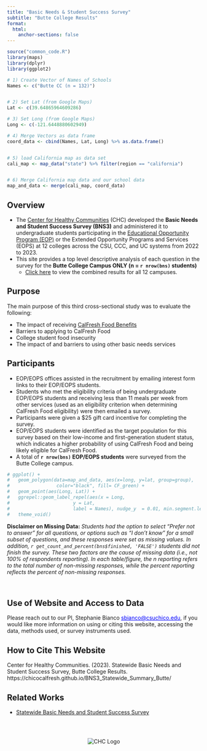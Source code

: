 ```yaml
---
title: "Basic Needs & Student Success Survey"
subtitle: "Butte College Results"
format:
  html:
    anchor-sections: false
---
```


```r
source("common_code.R")
library(maps)
library(dplyr)
library(ggplot2)

# 1) Create Vector of Names of Schools
Names <- c("Butte CC (n = 132)")


# 2) Set Lat (from Google Maps)
Lat <- c(39.64865964609286)

# 3) Set Long (from Google Maps)
Long <- c(-121.6448880602949)

# 4) Merge Vectors as data frame
coord_data <- cbind(Names, Lat, Long) %>% as.data.frame()


# 5) load California map as data set
cali_map <- map_data("state") %>% filter(region == "california")


# 6) Merge California map data and our school data
map_and_data <- merge(cali_map, coord_data)


```

## Overview

- The [Center for Healthy Communities](https://www.csuchico.edu/chc/) (CHC) developed the **Basic Needs and Student Success Survey (BNS3)** and administered it to undergraduate students participating in the [Educational Opportunity Program (EOP)](https://www2.calstate.edu/attend/student-services/eop) or the Extended Opportunity Programs and Services (EOPS) at 12 colleges across the CSU, CCC, and UC systems from 2022 to 2023.
- This site provides a top level descriptive analysis of each question in the survey for the **Butte College Campus ONLY (n = `r nrow(bns)` students)**
  - [Click here](https://chicocalfresh.github.io/BNS3_Statewide_Summary/) to view the combined results for all 12 campuses.


## Purpose

The main purpose of this third cross-sectional study was to evaluate the following:

- The impact of receiving [CalFresh Food Benefits](https://www.csuchico.edu/calfresh/index.shtml)
- Barriers to applying to CalFresh Food
- College student food insecurity
- The impact of and barriers to using other basic needs services



## Participants

- EOP/EOPS offices assisted in the recruitment by emailing interest form links to their EOP/EOPS students. 
- Students who met the eligibility criteria of being undergraduate EOP/EOPS students and receiving less than 11 meals per week from other services (used as an eligibility criterion when determining CalFresh Food eligibility) were then emailed a survey. 
- Participants were given a \$25 gift card incentive for completing the survey. 
- EOP/EOPS students were identified as the target population for this survey based on their low-income and first-generation student status, which indicates a higher probability of using CalFresh Food and being likely eligible for CalFresh Food.
- A total of **`r nrow(bns)` EOP/EOPS students** were surveyed from the Butte College campus.

```r


# ggplot() + 
#   geom_polygon(data=map_and_data, aes(x=long, y=lat, group=group),
#                 color="black", fill= CF_green) + 
#   geom_point(aes(Long, Lat)) +
#   ggrepel::geom_label_repel(aes(x = Long, 
#                       y = Lat, 
#                       label = Names), nudge_y  = 0.01, min.segment.length = 0) + 
#   theme_void() 

```



**Disclaimer on Missing Data:** *Students had the option to select "Prefer not to answer" for all questions, or options such as "I don't know" for a small subset of questions, and these responses were set as missing values. In addition, `r get_count_and_percent(bns$finished, 'FALSE')` students did not finish the survey. These two factors are the cause of missing data (i.e., not 100% of respondents reporting). In each table/figure, the n reporting refers to the total number of non-missing responses, while the percent reporting reflects the percent of non-missing responses.*

<br />


## Use of Website and Access to Data 

Please reach out to our PI, Stephanie Bianco <span style="color: blue; text-decoration: underline;">sbianco@csuchico.edu</span>, if you would like more information on using or citing this website, accessing the data, methods used, or survey instruments used.



## How to Cite This Website

Center for Healthy Communities. (2023). Statewide Basic Needs and Student Success Survey, Butte College Results. https://chicocalfresh.github.io/BNS3_Statewide_Summary_Butte/


## Related Works

-    [Statewide Basic Needs and Student Success Survey](https://chicocalfresh.github.io/BNS3_Statewide_Summary/)




<br />


:::: {.columns}

::: {.column width="10%"}

:::

::: {.column width="80%"}
<div style="text-align: center;">

<img src="bns_statewide_logo_array.svg" alt="CHC Logo" width="auto" height="auto">

</div>
:::

::: {.column width="10%"}


:::

::::



